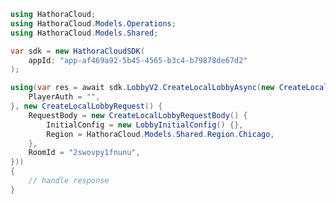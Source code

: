 ```csharp CreateLocalLobby.cs
using HathoraCloud;
using HathoraCloud.Models.Operations;
using HathoraCloud.Models.Shared;

var sdk = new HathoraCloudSDK(
    appId: "app-af469a92-5b45-4565-b3c4-b79878de67d2"
);

using(var res = await sdk.LobbyV2.CreateLocalLobbyAsync(new CreateLocalLobbySecurity() {
    PlayerAuth = "",
}, new CreateLocalLobbyRequest() {
    RequestBody = new CreateLocalLobbyRequestBody() {
        InitialConfig = new LobbyInitialConfig() {},
        Region = HathoraCloud.Models.Shared.Region.Chicago,
    },
    RoomId = "2swovpy1fnunu",
}))
{
    // handle response
}
```
